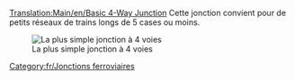 [[Translation:Main/en/Basic 4-Way Junction]]{{en/-}}{{fr/Menu de Croisements}}
Cette jonction convient pour de petits réseaux de trains longs de 5 cases ou moins.

[[File:en/Basic4.png|none|frame|La plus simple jonction à 4 voies]]

{{Template:Critère de jonction/Fr|Peu coûteux|0|0|0|2|0|0|1|1|0|0|0||Les trains en panne bloquent toute la jonction.|
*Ne peut gérer qu'un train à la fois (peut être corrigé avec des [[Main/en/Signaux/Fr#Signaux de chemin|signaux de voie]])
*Entraînera une accumulation du trafic
}}

[[Category:fr/Jonctions ferroviaires]]
